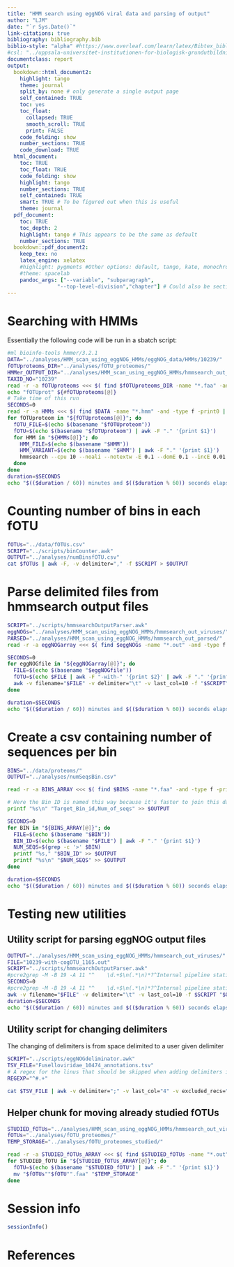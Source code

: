 ```yaml
---
title: "HMM search using eggNOG viral data and parsing of output"
author: "LJM"
date: "`r Sys.Date()`"
link-citations: true
bibliography: bibliography.bib
biblio-style: "alpha" #https://www.overleaf.com/learn/latex/Bibtex_bibliography_styles
#csl: "../uppsala-universitet-institutionen-for-biologisk-grundutbildning.csl"
documentclass: report
output:
  bookdown::html_document2:
    highlight: tango
    theme: journal
    split_by: none # only generate a single output page
    self_contained: TRUE
    toc: yes
    toc_float: 
      collapsed: TRUE
      smooth_scroll: TRUE
      print: FALSE
    code_folding: show
    number_sections: TRUE
    code_download: TRUE
  html_document: 
    toc: TRUE
    toc_float: TRUE
    code_folding: show
    highlight: tango
    number_sections: TRUE
    self_contained: TRUE
    smart: TRUE # To be figured out when this is useful
    theme: journal
  pdf_document:
    toc: TRUE
    toc_depth: 2
    highlight: tango # This appears to be the same as default
    number_sections: TRUE
  bookdown::pdf_document2:
    keep_tex: no
    latex_engine: xelatex
    #highlight: pygments #Other options: default, tango, kate, monochrome, espresso, zenburn, haddock, and textmate
    #theme: spacelab
    pandoc_args: ["--variable", "subparagraph",
                "--top-level-division","chapter"] # Could also be section 
---
```


# Searching with HMMs

Essentially the following code will be run in a sbatch script: 

```bash
#ml bioinfo-tools hmmer/3.2.1
DATA="../analyses/HMM_scan_using_eggNOG_HMMs/eggNOG_data/HMMs/10239/"
fOTUproteoms_DIR="../analyses/fOTU_proteomes/"
HMMer_OUTPUT_DIR="../analyses/HMM_scan_using_eggNOG_HMMs/hmmsearch_out_viruses/"
TAXID_NO="10239"
read -r -a fOTUproteoms <<< $( find $fOTUproteoms_DIR -name "*.faa" -and -type f -print0 | xargs -0 echo )
echo "fOTUprot" ${#fOTUproteoms[@]}
# Take time of this run
SECONDS=0
read -r -a HMMs <<< $( find $DATA -name "*.hmm" -and -type f -print0 | xargs -0 echo )
for fOTUproteom in "${fOTUproteoms[@]}"; do
  fOTU_FILE=$(echo $(basename "$fOTUproteom"))
  fOTU=$(echo $(basename "$fOTUproteom") | awk -F "." '{print $1}')
  for HMM in "${HMMs[@]}"; do
    HMM_FILE=$(echo $(basename "$HMM"))
    HMM_VARIANT=$(echo $(basename "$HMM") | awk -F "." '{print $1}')
    hmmsearch --cpu 10 --noali --notextw -E 0.1 --domE 0.1 --incE 0.01 --incdomE 0.01 "$HMM" "$fOTUproteom" >> "$HMMer_OUTPUT_DIR""$TAXID_NO""-with-""$fOTU"".out"
  done
done
duration=$SECONDS
echo "$(($duration / 60)) minutes and $(($duration % 60)) seconds elapsed."
```

# Counting number of bins in each fOTU

```bash
fOTUs="../data/fOTUs.csv"
SCRIPT="../scripts/binCounter.awk"
OUTPUT="../analyses/numBinsfOTU.csv"
cat $fOTUs | awk -F, -v delimiter="," -f $SCRIPT > $OUTPUT
```

# Parse delimited files from hmmsearch output files

```bash
SCRIPT="../scripts/hmmsearchOutputParser.awk"
eggNOGs="../analyses/HMM_scan_using_eggNOG_HMMs/hmmsearch_out_viruses/"
PARSED="../analyses/HMM_scan_using_eggNOG_HMMs/hmmsearch_out_parsed/"
read -r -a eggNOGarray <<< $( find $eggNOGs -name "*.out" -and -type f -print0 | xargs -0 echo )

SECONDS=0
for eggNOGfile in "${eggNOGarray[@]}"; do
  FILE=$(echo $(basename "$eggNOGfile"))
  fOTU=$(echo $FILE | awk -F "-with-" '{print $2}' | awk -F "." '{print $1}')
  awk -v filename="$FILE" -v delimiter="\t" -v last_col=10 -f "$SCRIPT" "$eggNOGfile" > "$PARSED""$fOTU"".tsv"
done

duration=$SECONDS
echo "$(($duration / 60)) minutes and $(($duration % 60)) seconds elapsed."
```

# Create a csv containing number of sequences per bin

```bash
BINS="../data/proteoms/"
OUTPUT="../analyses/numSeqsBin.csv"

read -r -a BINS_ARRAY <<< $( find $BINS -name "*.faa" -and -type f -print0 | xargs -0 echo )

# Here the Bin ID is named this way because it's faster to join this data to another later on
printf "%s\n" "Target_Bin_id,Num_of_seqs" >> $OUTPUT

SECONDS=0
for BIN in "${BINS_ARRAY[@]}"; do
  FILE=$(echo $(basename "$BIN"))
  BIN_ID=$(echo $(basename "$FILE") | awk -F "." '{print $1}')
  NUM_SEQS=$(grep -c '>' $BIN)
  printf "%s," "$BIN_ID" >> $OUTPUT
  printf "%s\n" "$NUM_SEQS" >> $OUTPUT
done

duration=$SECONDS
echo "$(($duration / 60)) minutes and $(($duration % 60)) seconds elapsed."

```


# Testing new utilities

## Utility script for parsing eggNOG output files

```bash
OUTPUT="../analyses/HMM_scan_using_eggNOG_HMMs/hmmsearch_out_viruses/"
FILE="10239-with-cogOTU_1165.out"
SCRIPT="../scripts/hmmsearchOutputParser.awk"
#pcre2grep -M -B 19 -A 11 "^    \d.+$\n(.*\n)*?^Internal pipeline statistics summary:" $OUTPUT1
SECONDS=0
#pcre2grep -M -B 19 -A 11 "^    \d.+$\n(.*\n)*?^Internal pipeline statistics summary:" $OUTPUT4 > test.txt
awk -v filename="$FILE" -v delimiter="\t" -v last_col=10 -f $SCRIPT "$OUTPUT""$FILE"
duration=$SECONDS
echo "$(($duration / 60)) minutes and $(($duration % 60)) seconds elapsed."
```

## Utility script for changing delimiters

The changing of delimiters is from space delimited to a user given delimiter

```bash
SCRIPT="../scripts/eggNOGdeliminator.awk"
TSV_FILE="Fuselloviridae_10474_annotations.tsv"
# A regex for the linus that should be skipped when adding delimiters in the middle
REGEXP="^#.+"

cat $TSV_FILE | awk -v delimiter=";" -v last_col="4" -v excluded_recs="$REGEXP" -f $SCRIPT
```

## Helper chunk for moving already studied fOTUs

```bash
STUDIED_fOTUs="../analyses/HMM_scan_using_eggNOG_HMMs/hmmsearch_out_viruses/"
fOTUs="../analyses/fOTU_proteomes/" 
TEMP_STORAGE="../analyses/fOTU_proteomes_studied/"

read -r -a STUDIED_fOTUs_ARRAY <<< $( find $STUDIED_fOTUs -name "*.out" -and -type f -print0 | xargs -0 echo )
for STUDIED_fOTU in "${STUDIED_fOTUs_ARRAY[@]}"; do
  fOTU=$(echo $(basename "$STUDIED_fOTU") | awk -F "." '{print $1}')
  mv "$fOTUs""$fOTU"".faa" "$TEMP_STORAGE"
done

```



# Session info

```r
sessionInfo()
```


# References

